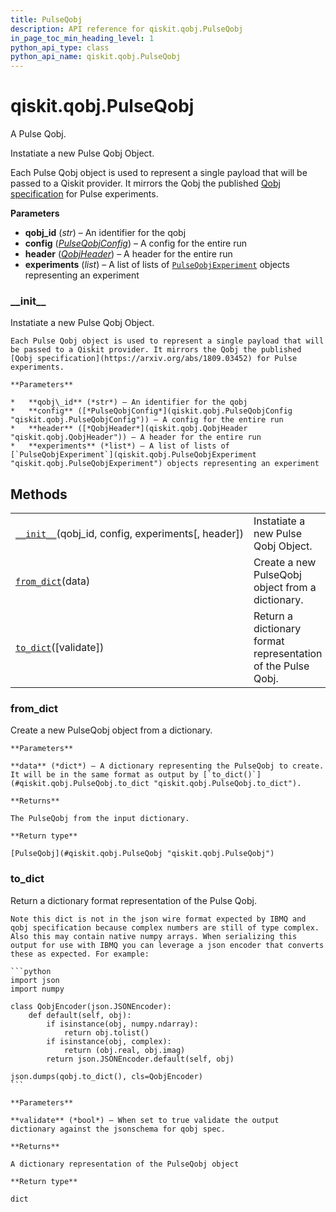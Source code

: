 ```yaml
---
title: PulseQobj
description: API reference for qiskit.qobj.PulseQobj
in_page_toc_min_heading_level: 1
python_api_type: class
python_api_name: qiskit.qobj.PulseQobj
---
```


<span id="qiskit-qobj-pulseqobj" />

# qiskit.qobj.PulseQobj

<Class id="qiskit.qobj.PulseQobj" github="https://github.com/qiskit/qiskit/tree/stable/0.16/qiskit/qobj/pulse_qobj.py" signature="PulseQobj(qobj_id, config, experiments, header=None)">
  A Pulse Qobj.

  Instatiate a new Pulse Qobj Object.

  Each Pulse Qobj object is used to represent a single payload that will be passed to a Qiskit provider. It mirrors the Qobj the published [Qobj specification](https://arxiv.org/abs/1809.03452) for Pulse experiments.

  **Parameters**

  *   **qobj\_id** (*str*) – An identifier for the qobj
  *   **config** ([*PulseQobjConfig*](qiskit.qobj.PulseQobjConfig "qiskit.qobj.PulseQobjConfig")) – A config for the entire run
  *   **header** ([*QobjHeader*](qiskit.qobj.QobjHeader "qiskit.qobj.QobjHeader")) – A header for the entire run
  *   **experiments** (*list*) – A list of lists of [`PulseQobjExperiment`](qiskit.qobj.PulseQobjExperiment "qiskit.qobj.PulseQobjExperiment") objects representing an experiment

  ### \_\_init\_\_

  <Function id="qiskit.qobj.PulseQobj.__init__" name="__init__" signature="__init__(qobj_id, config, experiments, header=None)">
    Instatiate a new Pulse Qobj Object.

    Each Pulse Qobj object is used to represent a single payload that will be passed to a Qiskit provider. It mirrors the Qobj the published [Qobj specification](https://arxiv.org/abs/1809.03452) for Pulse experiments.

    **Parameters**

    *   **qobj\_id** (*str*) – An identifier for the qobj
    *   **config** ([*PulseQobjConfig*](qiskit.qobj.PulseQobjConfig "qiskit.qobj.PulseQobjConfig")) – A config for the entire run
    *   **header** ([*QobjHeader*](qiskit.qobj.QobjHeader "qiskit.qobj.QobjHeader")) – A header for the entire run
    *   **experiments** (*list*) – A list of lists of [`PulseQobjExperiment`](qiskit.qobj.PulseQobjExperiment "qiskit.qobj.PulseQobjExperiment") objects representing an experiment
  </Function>

  ## Methods

  |                                                                                                                          |                                                              |
  | ------------------------------------------------------------------------------------------------------------------------ | ------------------------------------------------------------ |
  | [`__init__`](#qiskit.qobj.PulseQobj.__init__ "qiskit.qobj.PulseQobj.__init__")(qobj\_id, config, experiments\[, header]) | Instatiate a new Pulse Qobj Object.                          |
  | [`from_dict`](#qiskit.qobj.PulseQobj.from_dict "qiskit.qobj.PulseQobj.from_dict")(data)                                  | Create a new PulseQobj object from a dictionary.             |
  | [`to_dict`](#qiskit.qobj.PulseQobj.to_dict "qiskit.qobj.PulseQobj.to_dict")(\[validate])                                 | Return a dictionary format representation of the Pulse Qobj. |

  ### from\_dict

  <Function id="qiskit.qobj.PulseQobj.from_dict" name="from_dict" signature="classmethod from_dict(data)">
    Create a new PulseQobj object from a dictionary.

    **Parameters**

    **data** (*dict*) – A dictionary representing the PulseQobj to create. It will be in the same format as output by [`to_dict()`](#qiskit.qobj.PulseQobj.to_dict "qiskit.qobj.PulseQobj.to_dict").

    **Returns**

    The PulseQobj from the input dictionary.

    **Return type**

    [PulseQobj](#qiskit.qobj.PulseQobj "qiskit.qobj.PulseQobj")
  </Function>

  ### to\_dict

  <Function id="qiskit.qobj.PulseQobj.to_dict" name="to_dict" signature="to_dict(validate=False)">
    Return a dictionary format representation of the Pulse Qobj.

    Note this dict is not in the json wire format expected by IBMQ and qobj specification because complex numbers are still of type complex. Also this may contain native numpy arrays. When serializing this output for use with IBMQ you can leverage a json encoder that converts these as expected. For example:

    ```python
    import json
    import numpy

    class QobjEncoder(json.JSONEncoder):
        def default(self, obj):
            if isinstance(obj, numpy.ndarray):
                return obj.tolist()
            if isinstance(obj, complex):
                return (obj.real, obj.imag)
            return json.JSONEncoder.default(self, obj)

    json.dumps(qobj.to_dict(), cls=QobjEncoder)
    ```

    **Parameters**

    **validate** (*bool*) – When set to true validate the output dictionary against the jsonschema for qobj spec.

    **Returns**

    A dictionary representation of the PulseQobj object

    **Return type**

    dict
  </Function>
</Class>

